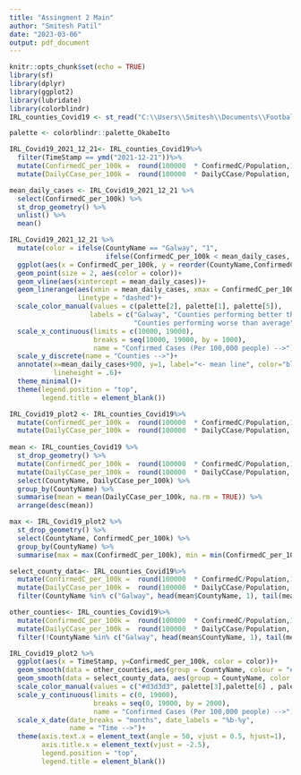 ```yaml
---
title: "Assingment 2 Main"
author: "Smitesh Patil"
date: "2023-03-06"
output: pdf_document
---
```


```r
knitr::opts_chunk$set(echo = TRUE)
library(sf)
library(dplyr)
library(ggplot2)
library(lubridate)
library(colorblindr)
IRL_counties_Covid19 <- st_read("C:\\Users\\Smitesh\\Documents\\Football Data Analysis\\Data\\Data Visualization\\Assignment 2\\CovidCountyStatisticsIreland_v2.shp", quiet = TRUE)

```

```r
palette <- colorblindr::palette_OkabeIto

IRL_Covid19_2021_12_21<- IRL_counties_Covid19%>%
  filter(TimeStamp == ymd("2021-12-21"))%>%
  mutate(ConfirmedC_per_100k =  round(100000  * ConfirmedC/Population,1))%>%
  mutate(DailyCCase_per_100k =  round(100000  * DailyCCase/Population, 1))

mean_daily_cases <- IRL_Covid19_2021_12_21 %>%
  select(ConfirmedC_per_100k) %>%
  st_drop_geometry() %>% 
  unlist() %>% 
  mean()

IRL_Covid19_2021_12_21 %>% 
  mutate(color = ifelse(CountyName == "Galway", "1", 
                        ifelse(ConfirmedC_per_100k < mean_daily_cases, "2", "3"))) %>%
  ggplot(aes(x = ConfirmedC_per_100k, y = reorder(CountyName,ConfirmedC_per_100k)))+
  geom_point(size = 2, aes(color = color))+
  geom_vline(aes(xintercept = mean_daily_cases))+
  geom_linerange(aes(xmin = mean_daily_cases, xmax = ConfirmedC_per_100k, color = color),
                 linetype = "dashed")+
  scale_color_manual(values = c(palette[2], palette[1], palette[5]),
                    labels = c("Galway", "Counties performing better than average",
                               "Counties performing worse than average"))+
  scale_x_continuous(limits = c(10000, 19000),
                     breaks = seq(10000, 19000, by = 1000),
                     name = "Confirmed Cases (Per 100,000 people) -->")+
  scale_y_discrete(name = "Counties -->")+
  annotate(x=mean_daily_cases+900, y=1, label="<- mean line", color="black", geom = "text",
           lineheight = .6)+
  theme_minimal()+
  theme(legend.position = "top",
        legend.title = element_blank())
```

```r
IRL_Covid19_plot2 <- IRL_counties_Covid19%>%
  mutate(ConfirmedC_per_100k =  round(100000  * ConfirmedC/Population,1))%>%
  mutate(DailyCCase_per_100k =  round(100000  * DailyCCase/Population, 1))
  
mean <- IRL_counties_Covid19 %>%
  st_drop_geometry() %>%
  mutate(ConfirmedC_per_100k =  round(100000  * ConfirmedC/Population,1))%>%
  mutate(DailyCCase_per_100k =  round(100000  * DailyCCase/Population, 1))%>%
  select(CountyName, DailyCCase_per_100k) %>%
  group_by(CountyName) %>%
  summarise(mean = mean(DailyCCase_per_100k, na.rm = TRUE)) %>%
  arrange(desc(mean))

max <- IRL_Covid19_plot2 %>%
  st_drop_geometry() %>%
  select(CountyName, ConfirmedC_per_100k) %>%
  group_by(CountyName) %>%
  summarise(max = max(ConfirmedC_per_100k), min = min(ConfirmedC_per_100k))

select_county_data<- IRL_counties_Covid19%>%
  mutate(ConfirmedC_per_100k =  round(100000  * ConfirmedC/Population,1))%>%
  mutate(DailyCCase_per_100k =  round(100000  * DailyCCase/Population, 1))%>%
  filter(CountyName %in% c("Galway", head(mean$CountyName, 1), tail(mean$CountyName, 1)))

other_counties<- IRL_counties_Covid19%>%
  mutate(ConfirmedC_per_100k =  round(100000  * ConfirmedC/Population,1))%>%
  mutate(DailyCCase_per_100k =  round(100000  * DailyCCase/Population, 1))%>%
  filter(!CountyName %in% c("Galway", head(mean$CountyName, 1), tail(mean$CountyName, 1)))

IRL_Covid19_plot2 %>%
  ggplot(aes(x = TimeStamp, y=ConfirmedC_per_100k, color = color))+
  geom_smooth(data = other_counties,aes(group = CountyName, colour = "#d3d3d3" ), size = 0.1, alpha = 0.9, na.rm = TRUE, method = "loess", se = FALSE)+
  geom_smooth(data = select_county_data, aes(group = CountyName, color = CountyName), size = 1, alpha = 0.8, na.rm = TRUE, method = "loess", se = FALSE)+
  scale_color_manual(values = c("#d3d3d3", palette[3],palette[6] , palette[4]), labels = c("Others", "Galway", "Monaghan", "Wicklow"))+
  scale_y_continuous(limits = c(0, 19000),
                     breaks = seq(0, 19000, by = 2000),
                     name = "Confirmed Cases (Per 100,000 people) -->")+
  scale_x_date(date_breaks = "months", date_labels = "%b-%y", 
               name = "Time -->")+
  theme(axis.text.x = element_text(angle = 50, vjust = 0.5, hjust=1),
        axis.title.x = element_text(vjust = -2.5),
        legend.position = "top",
        legend.title = element_blank())

  
```

